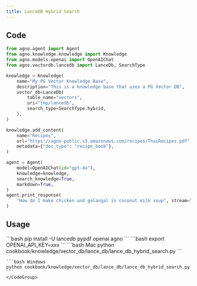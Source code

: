 ```yaml
---
title: LanceDB Hybrid Search
---
```


## Code

```python cookbook/knowledge/vector_db/lance_db/lance_db_hybrid_search.py
from agno.agent import Agent
from agno.knowledge.knowledge import Knowledge
from agno.models.openai import OpenAIChat
from agno.vectordb.lancedb import LanceDb, SearchType

knowledge = Knowledge(
    name="My PG Vector Knowledge Base",
    description="This is a knowledge base that uses a PG Vector DB",
    vector_db=LanceDb(
        table_name="vectors",
        uri="tmp/lancedb",
        search_type=SearchType.hybrid,
    ),
)

knowledge.add_content(
    name="Recipes",
    url="https://agno-public.s3.amazonaws.com/recipes/ThaiRecipes.pdf",
    metadata={"doc_type": "recipe_book"},
)

agent = Agent(
    model=OpenAIChat(id="gpt-4o"),
    knowledge=knowledge,
    search_knowledge=True,
    markdown=True,
)
agent.print_response(
    "How do I make chicken and galangal in coconut milk soup", stream=True
)
```

## Usage

<Steps>
  <Snippet file="create-venv-step.mdx" />

  <Step title="Install libraries">
    ```bash
    pip install -U lancedb pypdf openai agno
    ```
  </Step>

  <Step title="Set environment variables">
    ```bash
    export OPENAI_API_KEY=xxx
    ```
  </Step>

  <Step title="Run Agent">
    <CodeGroup>
    ```bash Mac
    python cookbook/knowledge/vector_db/lance_db/lance_db_hybrid_search.py
    ```

    ```bash Windows
    python cookbook/knowledge/vector_db/lance_db/lance_db_hybrid_search.py
    ```
    </CodeGroup>
  </Step>
</Steps>